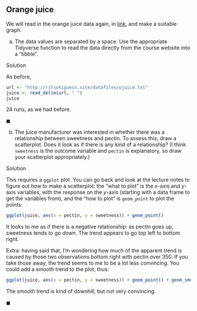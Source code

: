 ##  Orange juice


We will read in the orange juice data again,
in [link](http://ritsokiguess.site/datafiles/ojuice.txt), and make a suitable graph.


(a) The data values are separated by a space. Use the appropriate
Tidyverse function to read the data directly from the course website
into a "tibble".


Solution

As before,

```r
url <- "http://ritsokiguess.site/datafiles/ojuice.txt"
juice <- read_delim(url, " ")
juice
```

24 runs, as we had before.

$\blacksquare$

(b) The juice manufacturer was interested in whether there was a
relationship between sweetness and pectin. To assess this, draw a
scatterplot.  Does it look as if there is any kind of a
relationship? (I think `sweetness` is the outcome variable
and `pectin` is explanatory, so draw your scatterplot
appropriately.) 


Solution


This requires a `ggplot` plot. You can go back and look
at the lecture notes to figure out how to make a scatterplot:
the "what to plot" is the $x$-axis and $y$-axis variables,
with the response on the $y$-axis (starting with a data frame
to get the variables from),  and the "how to plot" is
`geom_point` to plot the points:

```r
ggplot(juice, aes(x = pectin, y = sweetness)) + geom_point()
```

         

It looks to me as if there is a negative relationship: as pectin goes
up, sweetness tends to go *down*. The trend appears to go top
left to bottom right. 

Extra: having said that, I'm wondering how much of the
apparent trend is caused by those two observations bottom right with
pectin over 350. If you take those away, the trend seems to me to be a
lot less convincing. You could add a smooth trend to the plot, thus:

```r
ggplot(juice, aes(x = pectin, y = sweetness)) + geom_point() + geom_smooth()
```

         
The smooth trend is kind of downhill, but not very convincing.

$\blacksquare$




